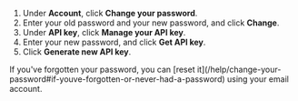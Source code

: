 

<FlattenedSteps>
  <NavigationSteps target="settings/account-and-privacy" />

  1. Under **Account**, click **Change your password**.
  1. Enter your old password and your new password, and click **Change**.
  1. Under **API key**, click **Manage your API key**.
  1. Enter your new password, and click **Get API key**.
  1. Click **Generate new API key**.
</FlattenedSteps>

<ZulipTip>
  If you've forgotten your password, you can [reset
  it](/help/change-your-password#if-youve-forgotten-or-never-had-a-password)
  using your email account.
</ZulipTip>
